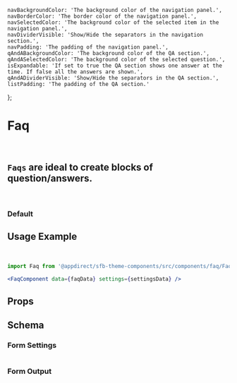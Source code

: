 
    navBackgroundColor: 'The background color of the navigation panel.',
    navBorderColor: 'The border color of the navigation panel.',
    navSelectedColor: 'The background color of the selected item in the navigation panel.',
    navDividerVisible: 'Show/Hide the separators in the navigation section.',
    navPadding: 'The padding of the navigation panel.',
    qAndABackgroundColor: 'The background color of the QA section.',
    qAndASelectedColor: 'The background color of the selected question.',
    isExpandable: 'If set to true the QA section shows one answer at the time. If false all the answers are shown.',
    qAndADividerVisible: 'Show/Hide the separators in the QA section.',
    listPadding: 'The padding of the QA section.'
};

<Meta of={FaqStories} />

# Faq

<br />

## `Faqs` are ideal to create blocks of question/answers.

<br />

### Default

<Canvas>
  <Story of={FaqStories.Default} />
</Canvas>

## Usage Example

<CollapsibleJsonSnippet summary="faqData" code={featuresMock} />

<br />

<CollapsibleJsonSnippet summary="settingsData" code={getArgs(FaqComponent.schema().form)} />

```jsx
import Faq from '@appdirect/sfb-theme-components/src/components/faq/Faq';

<FaqComponent data={faqData} settings={settingsData} />

```

## Props

<ArgsTable of={FaqComponent} />

## Schema

### Form Settings

<table>
  <TableContentFromObject obj={faqSettings} />
</table>

### Form Output

<FormOutput code={FaqComponent.schema().form} />
